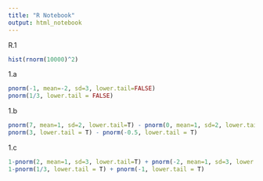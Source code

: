 ```yaml
---
title: "R Notebook"
output: html_notebook
---
```


R.1
```r
hist(rnorm(10000)^2)
```
1.a
```r
pnorm(-1, mean=-2, sd=3, lower.tail=FALSE)
pnorm(1/3, lower.tail = FALSE)
```
1.b
```r
pnorm(7, mean=1, sd=2, lower.tail=T) - pnorm(0, mean=1, sd=2, lower.tail=T)
pnorm(3, lower.tail = T) - pnorm(-0.5, lower.tail = T)
```
1.c
```r
1-pnorm(2, mean=1, sd=3, lower.tail=T) + pnorm(-2, mean=1, sd=3, lower.tail=T)
1-pnorm(1/3, lower.tail = T) + pnorm(-1, lower.tail = T)
```

